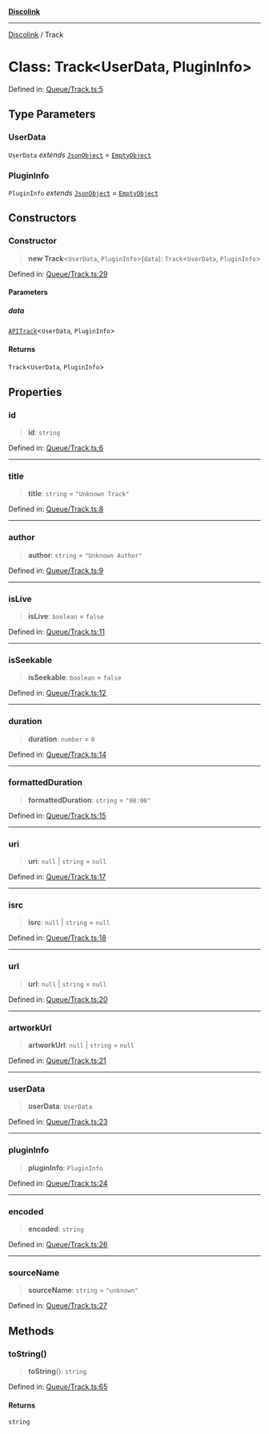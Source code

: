 [**Discolink**](../README.md)

***

[Discolink](../globals.md) / Track

# Class: Track\<UserData, PluginInfo\>

Defined in: [Queue/Track.ts:5](https://github.com/Archayu/discolink/blob/ddfd70ea55cc6996bf3567765f64fb3824cd3f79/src/Queue/Track.ts#L5)

## Type Parameters

### UserData

`UserData` *extends* [`JsonObject`](../type-aliases/JsonObject.md) = [`EmptyObject`](../type-aliases/EmptyObject.md)

### PluginInfo

`PluginInfo` *extends* [`JsonObject`](../type-aliases/JsonObject.md) = [`EmptyObject`](../type-aliases/EmptyObject.md)

## Constructors

### Constructor

> **new Track**\<`UserData`, `PluginInfo`\>(`data`): `Track`\<`UserData`, `PluginInfo`\>

Defined in: [Queue/Track.ts:29](https://github.com/Archayu/discolink/blob/ddfd70ea55cc6996bf3567765f64fb3824cd3f79/src/Queue/Track.ts#L29)

#### Parameters

##### data

[`APITrack`](../interfaces/APITrack.md)\<`UserData`, `PluginInfo`\>

#### Returns

`Track`\<`UserData`, `PluginInfo`\>

## Properties

### id

> **id**: `string`

Defined in: [Queue/Track.ts:6](https://github.com/Archayu/discolink/blob/ddfd70ea55cc6996bf3567765f64fb3824cd3f79/src/Queue/Track.ts#L6)

***

### title

> **title**: `string` = `"Unknown Track"`

Defined in: [Queue/Track.ts:8](https://github.com/Archayu/discolink/blob/ddfd70ea55cc6996bf3567765f64fb3824cd3f79/src/Queue/Track.ts#L8)

***

### author

> **author**: `string` = `"Unknown Author"`

Defined in: [Queue/Track.ts:9](https://github.com/Archayu/discolink/blob/ddfd70ea55cc6996bf3567765f64fb3824cd3f79/src/Queue/Track.ts#L9)

***

### isLive

> **isLive**: `boolean` = `false`

Defined in: [Queue/Track.ts:11](https://github.com/Archayu/discolink/blob/ddfd70ea55cc6996bf3567765f64fb3824cd3f79/src/Queue/Track.ts#L11)

***

### isSeekable

> **isSeekable**: `boolean` = `false`

Defined in: [Queue/Track.ts:12](https://github.com/Archayu/discolink/blob/ddfd70ea55cc6996bf3567765f64fb3824cd3f79/src/Queue/Track.ts#L12)

***

### duration

> **duration**: `number` = `0`

Defined in: [Queue/Track.ts:14](https://github.com/Archayu/discolink/blob/ddfd70ea55cc6996bf3567765f64fb3824cd3f79/src/Queue/Track.ts#L14)

***

### formattedDuration

> **formattedDuration**: `string` = `"00:00"`

Defined in: [Queue/Track.ts:15](https://github.com/Archayu/discolink/blob/ddfd70ea55cc6996bf3567765f64fb3824cd3f79/src/Queue/Track.ts#L15)

***

### uri

> **uri**: `null` \| `string` = `null`

Defined in: [Queue/Track.ts:17](https://github.com/Archayu/discolink/blob/ddfd70ea55cc6996bf3567765f64fb3824cd3f79/src/Queue/Track.ts#L17)

***

### isrc

> **isrc**: `null` \| `string` = `null`

Defined in: [Queue/Track.ts:18](https://github.com/Archayu/discolink/blob/ddfd70ea55cc6996bf3567765f64fb3824cd3f79/src/Queue/Track.ts#L18)

***

### url

> **url**: `null` \| `string` = `null`

Defined in: [Queue/Track.ts:20](https://github.com/Archayu/discolink/blob/ddfd70ea55cc6996bf3567765f64fb3824cd3f79/src/Queue/Track.ts#L20)

***

### artworkUrl

> **artworkUrl**: `null` \| `string` = `null`

Defined in: [Queue/Track.ts:21](https://github.com/Archayu/discolink/blob/ddfd70ea55cc6996bf3567765f64fb3824cd3f79/src/Queue/Track.ts#L21)

***

### userData

> **userData**: `UserData`

Defined in: [Queue/Track.ts:23](https://github.com/Archayu/discolink/blob/ddfd70ea55cc6996bf3567765f64fb3824cd3f79/src/Queue/Track.ts#L23)

***

### pluginInfo

> **pluginInfo**: `PluginInfo`

Defined in: [Queue/Track.ts:24](https://github.com/Archayu/discolink/blob/ddfd70ea55cc6996bf3567765f64fb3824cd3f79/src/Queue/Track.ts#L24)

***

### encoded

> **encoded**: `string`

Defined in: [Queue/Track.ts:26](https://github.com/Archayu/discolink/blob/ddfd70ea55cc6996bf3567765f64fb3824cd3f79/src/Queue/Track.ts#L26)

***

### sourceName

> **sourceName**: `string` = `"unknown"`

Defined in: [Queue/Track.ts:27](https://github.com/Archayu/discolink/blob/ddfd70ea55cc6996bf3567765f64fb3824cd3f79/src/Queue/Track.ts#L27)

## Methods

### toString()

> **toString**(): `string`

Defined in: [Queue/Track.ts:65](https://github.com/Archayu/discolink/blob/ddfd70ea55cc6996bf3567765f64fb3824cd3f79/src/Queue/Track.ts#L65)

#### Returns

`string`

